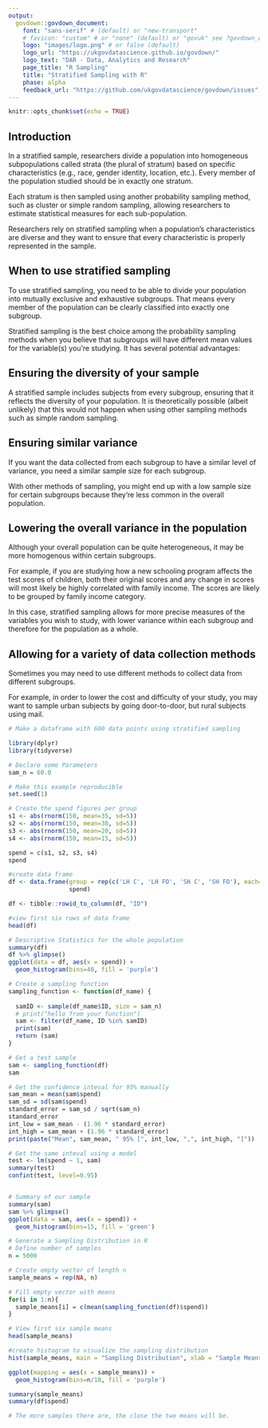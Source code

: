 ```yaml
---
output:
  govdown::govdown_document:
    font: "sans-serif" # (default) or "new-transport"
    # favicon: "custom" # or "none" (default) or "govuk" see ?govdown_document
    logo: "images/logo.png" # or false (default)
    logo_url: "https://ukgovdatascience.github.io/govdown/"
    logo_text: "DAR - Data, Analytics and Research"
    page_title: "R Sampling"
    title: "Stratified Sampling with R"
    phase: alpha
    feedback_url: "https://github.com/ukgovdatascience/govdown/issues"
---
```


```r
knitr::opts_chunk$set(echo = TRUE)
```

## Introduction

In a stratified sample, researchers divide a population into homogeneous subpopulations called strata (the plural of stratum) based on specific characteristics (e.g., race, gender identity, location, etc.). Every member of the population studied should be in exactly one stratum.

Each stratum is then sampled using another probability sampling method, such as cluster or simple random sampling, allowing researchers to estimate statistical measures for each sub-population.

Researchers rely on stratified sampling when a population’s characteristics are diverse and they want to ensure that every characteristic is properly represented in the sample.

## When to use stratified sampling

To use stratified sampling, you need to be able to divide your population into mutually exclusive and exhaustive subgroups. That means every member of the population can be clearly classified into exactly one subgroup.

Stratified sampling is the best choice among the probability sampling methods when you believe that subgroups will have different mean values for the variable(s) you’re studying. It has several potential advantages:

## Ensuring the diversity of your sample
A stratified sample includes subjects from every subgroup, ensuring that it reflects the diversity of your population. It is theoretically possible (albeit unlikely) that this would not happen when using other sampling methods such as simple random sampling.

## Ensuring similar variance
If you want the data collected from each subgroup to have a similar level of variance, you need a similar sample size for each subgroup.

With other methods of sampling, you might end up with a low sample size for certain subgroups because they’re less common in the overall population.

## Lowering the overall variance in the population
Although your overall population can be quite heterogeneous, it may be more homogenous within certain subgroups.

For example, if you are studying how a new schooling program affects the test scores of children, both their original scores and any change in scores will most likely be highly correlated with family income. The scores are likely to be grouped by family income category.

In this case, stratified sampling allows for more precise measures of the variables you wish to study, with lower variance within each subgroup and therefore for the population as a whole.

## Allowing for a variety of data collection methods
Sometimes you may need to use different methods to collect data from different subgroups.

For example, in order to lower the cost and difficulty of your study, you may want to sample urban subjects by going door-to-door, but rural subjects using mail.

```r
# Make a dataframe with 600 data points using stratified sampling

library(dplyr)
library(tidyverse)

# Declare some Parameters
sam_n = 60.0

# Make this example reproducible
set.seed(1)

# Create the spend figures per group
s1 <- abs(rnorm(150, mean=35, sd=5))
s2 <- abs(rnorm(150, mean=30, sd=5))
s3 <- abs(rnorm(150, mean=20, sd=5))
s4 <- abs(rnorm(150, mean=15, sd=5))

spend = c(s1, s2, s3, s4)
spend

#create data frame
df <- data.frame(group = rep(c('LH C', 'LH FO', 'SH C', 'SH FO'), each=150),
                 spend)

df <- tibble::rowid_to_column(df, "ID")

#view first six rows of data frame
head(df)

# Descriptive Statistics for the whole population
summary(df)
df %>% glimpse()
ggplot(data = df, aes(x = spend)) +
  geom_histogram(bins=40, fill = 'purple')

# Create a sampling function
sampling_function <- function(df_name) {
  
  samID <- sample(df_name$ID, size = sam_n)
  # print("hello from your function")
  sam <- filter(df_name, ID %in% samID)
  print(sam)
  return (sam)
}

# Get a test sample
sam <- sampling_function(df)
sam

# Get the confidence inteval for 95% manually
sam_mean = mean(sam$spend)
sam_sd = sd(sam$spend)
standard_error = sam_sd / sqrt(sam_n)
standard_error
int_low = sam_mean - (1.96 * standard_error)
int_high = sam_mean + (1.96 * standard_error)
print(paste("Mean", sam_mean, " 95% [", int_low, ",", int_high, "]"))

# Get the same inteval using a model
test <- lm(spend ~ 1, sam)
summary(test)
confint(test, level=0.95)


# Summary of our sample
summary(sam)
sam %>% glimpse()
ggplot(data = sam, aes(x = spend)) +
  geom_histogram(bins=15, fill = 'green')

# Generate a Sampling Distribution in R
# Define number of samples
n = 5000

# Create empty vector of length n
sample_means = rep(NA, n)

# Fill empty vector with means
for(i in 1:n){
  sample_means[i] = c(mean(sampling_function(df)$spend))
}

# View first six sample means
head(sample_means)

#create histogram to visualize the sampling distribution
hist(sample_means, main = "Sampling Distribution", xlab = "Sample Means", col = "steelblue")

ggplot(mapping = aes(x = sample_means)) +
  geom_histogram(bins=n/10, fill = 'purple')

summary(sample_means)
summary(df$spend)

# The more samples there are, the close the two means will be.

```

